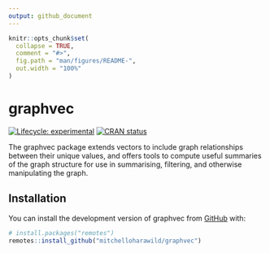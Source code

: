 ```yaml
---
output: github_document
---
```


<!-- README.md is generated from README.Rmd. Please edit that file -->

```r
knitr::opts_chunk$set(
  collapse = TRUE,
  comment = "#>",
  fig.path = "man/figures/README-",
  out.width = "100%"
)
```

# graphvec

<!-- badges: start -->
[![Lifecycle: experimental](https://img.shields.io/badge/lifecycle-experimental-orange.svg)](https://lifecycle.r-lib.org/articles/stages.html#experimental)
[![CRAN status](https://www.r-pkg.org/badges/version/graphvec)](https://CRAN.R-project.org/package=graphvec)
<!-- badges: end -->

The graphvec package extends vectors to include graph relationships between their unique values, and offers tools to compute useful summaries of the graph structure for use in summarising, filtering, and otherwise manipulating the graph.

## Installation

You can install the development version of graphvec from [GitHub](https://github.com/) with:

``` r
# install.packages("remotes")
remotes::install_github("mitchelloharawild/graphvec")
```
